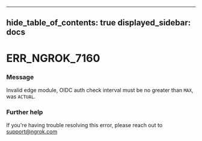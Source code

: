 

---
hide_table_of_contents: true
displayed_sidebar: docs
---


# ERR_NGROK_7160

### Message
Invalid edge module, OIDC auth check interval must be no greater than `MAX`, was `ACTUAL`.

<ErrorDetails error="err_ngrok_7160" />



### Further help
If you're having trouble resolving this error, please reach out to [support@ngrok.com](mailto:support@ngrok.com?subject=Help%20with%20ERR_NGROK_7160)

